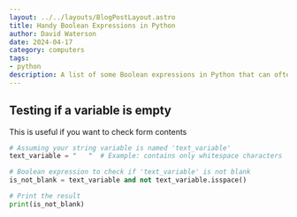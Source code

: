 ```yaml
---
layout: ../../layouts/BlogPostLayout.astro
title: Handy Boolean Expressions in Python
author: David Waterson
date: 2024-04-17
category: computers
tags:
- python
description: A list of some Boolean expressions in Python that can often come in useful    
---
```


## Testing if a variable is empty

This is useful if you want to check form contents

```py
# Assuming your string variable is named 'text_variable'
text_variable = "   "  # Example: contains only whitespace characters

# Boolean expression to check if 'text_variable' is not blank
is_not_blank = text_variable and not text_variable.isspace()

# Print the result
print(is_not_blank)
```
